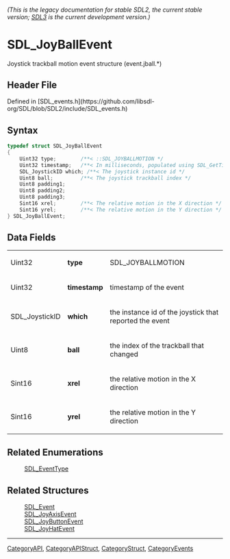====== (This is the legacy documentation for stable SDL2, the current stable version; [https://wiki.libsdl.org/SDL3/ SDL3] is the current development version.) ======
= SDL_JoyBallEvent =

Joystick trackball motion event structure (event.jball.*)

== Header File ==

Defined in [SDL_events.h](https://github.com/libsdl-org/SDL/blob/SDL2/include/SDL_events.h)

== Syntax ==

<syntaxhighlight lang='c'>
typedef struct SDL_JoyBallEvent
{
    Uint32 type;        /**< ::SDL_JOYBALLMOTION */
    Uint32 timestamp;   /**< In milliseconds, populated using SDL_GetTicks() */
    SDL_JoystickID which; /**< The joystick instance id */
    Uint8 ball;         /**< The joystick trackball index */
    Uint8 padding1;
    Uint8 padding2;
    Uint8 padding3;
    Sint16 xrel;        /**< The relative motion in the X direction */
    Sint16 yrel;        /**< The relative motion in the Y direction */
} SDL_JoyBallEvent;</syntaxhighlight>

== Data Fields ==

{|
|Uint32
|'''type'''
|SDL_JOYBALLMOTION
|-
|Uint32
|'''timestamp'''
|timestamp of the event
|-
|SDL_JoystickID
|'''which'''
|the instance id of the joystick that reported the event
|-
|Uint8
|'''ball'''
|the index of the trackball that changed
|-
|Sint16
|'''xrel'''
|the relative motion in the X direction
|-
|Sint16
|'''yrel'''
|the relative motion in the Y direction
|}

== Related Enumerations ==

:[[SDL_EventType]]

== Related Structures ==

:[[SDL_Event]]
:[[SDL_JoyAxisEvent]]
:[[SDL_JoyButtonEvent]]
:[[SDL_JoyHatEvent]]

----
[[CategoryAPI]], [[CategoryAPIStruct]], [[CategoryStruct]], [[CategoryEvents]]


